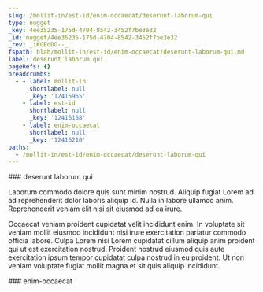 ```yaml
---
slug: /mollit-in/est-id/enim-occaecat/deserunt-laborum-qui
type: nugget
_key: 4ee35235-175d-4704-8542-3452f7be3e32
_id: nugget/4ee35235-175d-4704-8542-3452f7be3e32
_rev: _iKCEoDO--_
fspath: blah/mollit-in/est-id/enim-occaecat/deserunt-laborum-qui.md
label: deserunt laborum qui
pageRefs: {}
breadcrumbs:
  - - label: mollit-in
      shortlabel: null
      _key: '12415965'
    - label: est-id
      shortlabel: null
      _key: '12416168'
    - label: enim-occaecat
      shortlabel: null
      _key: '12416210'
paths:
  - /mollit-in/est-id/enim-occaecat/deserunt-laborum-qui
---
```


<NuggetArea>
<Nugget slug="/mollit-in/est-id/enim-occaecat/deserunt-laborum-qui" type="nugget" _key="4ee35235-175d-4704-8542-3452f7be3e32" _id="nugget/4ee35235-175d-4704-8542-3452f7be3e32" _rev="_iKCEoDO--_" fspath="blah/mollit-in/est-id/enim-occaecat/deserunt-laborum-qui.md" label="deserunt laborum qui" paths="/mollit-in/est-id/enim-occaecat/deserunt-laborum-qui">
<NuggetBody>
### deserunt laborum qui

Laborum commodo dolore quis sunt minim nostrud. Aliquip fugiat Lorem ad ad reprehenderit dolor laboris aliquip id. Nulla in labore ullamco anim. Reprehenderit veniam elit nisi sit eiusmod ad ea irure.

Occaecat veniam proident cupidatat velit incididunt enim. In voluptate sit veniam mollit eiusmod incididunt nisi irure exercitation pariatur commodo officia labore. Culpa Lorem nisi Lorem cupidatat cillum aliquip anim proident qui ut est exercitation nostrud. Proident nostrud eiusmod quis aute exercitation ipsum tempor cupidatat culpa nostrud in eu proident. Ut non veniam voluptate fugiat mollit magna et sit quis aliquip incididunt.

</NuggetBody>
<Breadcrumbs>
<Crumbs>
<Crumb _key="12415965" label="mollit-in" /><Crumb _key="12416168" label="est-id" /><Crumb _key="12416210" label="enim-occaecat" />
</Crumbs>
</Breadcrumbs>
</Nugget>

<NuggetsInbound>
</NuggetsInbound>
<NuggetsOutbound>
</NuggetsOutbound>
</NuggetArea>
<PassagesInbound>
<Passage direction="inbound" type="passage" _key="12416210" _id="passage/12416210" _rev="_iKCEoDO---" label="enim-occaecat" passage="enim-occaecat" fspath="blah/mollit-in/est-id/enim-occaecat" paths="/mollit-in/est-id/enim-occaecat" slug="/mollit-in/est-id/enim-occaecat">
<NuggetBody>
### enim-occaecat

</NuggetBody>
<Breadcrumbs>
<Crumbs>
<Crumb _key="12415965" label="mollit-in" /><Crumb _key="12416168" label="est-id" />
</Crumbs>
</Breadcrumbs>
</Passage>

</PassagesInbound>
<PassagesOutbound>
</PassagesOutbound>